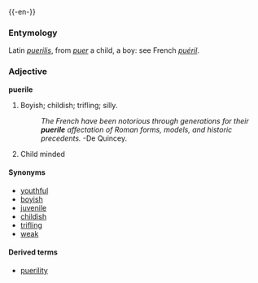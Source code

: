 {{-en-}}

===Entymology===
Latin ''[[puerilis]]'', from ''[[puer]]'' a child, a boy: see French ''[[puéril]]''.

===Adjective===
'''puerile'''
#Boyish; childish; trifling; silly.
#:''The French have been notorious through generations for their '''puerile''' affectation of Roman forms, models, and historic precedents.'' -De Quincey.
#Child minded
====Synonyms====
*[[youthful]]
*[[boyish]]
*[[juvenile]]
*[[childish]]
*[[trifling]]
*[[weak]]

====Derived terms====
*[[puerility]]